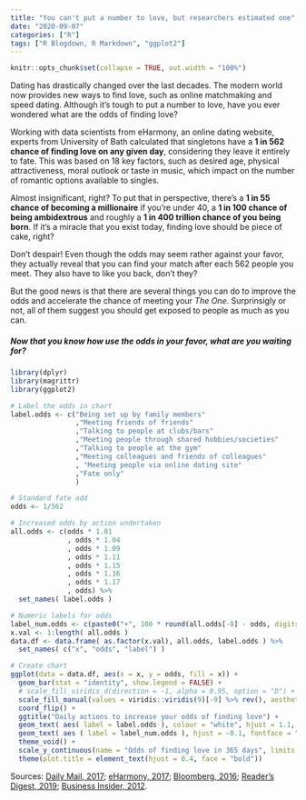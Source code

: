 ```yaml
---
title: "You can't put a number to love, but researchers estimated one"
date: "2020-09-07"
categories: ["R"]
tags: ["R Blogdown, R Markdown", "ggplot2"]
---
```


```r
knitr::opts_chunk$set(collapse = TRUE, out.width = "100%")
```

Dating has drastically changed over the last decades. The modern world now provides new ways to find love, such as online matchmaking and speed dating. Although it's tough to put a number to love, have you ever wondered what are the odds of finding love?

Working with data scientists from eHarmony, an online dating website, experts from University of Bath  calculated that singletons have a **1 in 562 chance of finding love on any given day**, considering they leave it entirely to fate. This was based on 18 key factors, such as desired age, physical attractiveness, moral outlook or taste in music, which impact on the number of romantic options available to singles. 

Almost insignificant, right? To put that in perspective, there's a **1 in 55 chance of becoming a millionaire** if you're under 40, a **1 in 100 chance of being ambidextrous** and roughly a **1 in 400 trillion chance of you being born**. If it's a miracle that you exist today, finding love should be piece of cake, right?

Don't despair! Even though the odds may seem rather against your favor, they actually reveal that you can find your match after each 562 people you meet. They also have to like you back, don't they?

But the good news is that there are several things you can do to improve the odds and accelerate the chance of meeting your _The One_. Surprinsigly or not, all of them suggest you should get exposed to people as much as you can. 

##### Now that you know how use the odds in your favor, what are you waiting for?

```r
library(dplyr)
library(magrittr)
library(ggplot2)

# Label the odds in chart
label.odds <- c("Being set up by family members"
                ,"Meeting friends of friends"
                ,"Talking to people at clubs/bars"
                ,"Meeting people through shared hobbies/societies"
                ,"Talking to people at the gym"
                ,"Meeting colleagues and friends of colleagues"
                , "Meeting people via online dating site"
                ,"Fate only"
                )

# Standard fate odd
odds <- 1/562

# Increased odds by action undertaken
all.odds <- c(odds * 1.01
              , odds * 1.04
              , odds * 1.09
              , odds * 1.11
              , odds * 1.15
              , odds * 1.16
              , odds * 1.17
              , odds) %>%
  set_names( label.odds )

# Numeric labels for odds
label_num.odds <- c(paste0("+", 100 * round(all.odds[-8] - odds, digits = 5)), round(100 * odds, digits = 2)) %>% paste0("%")
x.val <- 1:length( all.odds )
data.df <- data.frame( as.factor(x.val), all.odds, label.odds ) %>%
  set_names( c("x", "odds", "label") )

# Create chart
ggplot(data = data.df, aes(x = x, y = odds, fill = x)) + 
  geom_bar(stat = "identity", show.legend = FALSE) +
  # scale_fill_viridis_d(direction = -1, alpha = 0.95, option = "D") +
  scale_fill_manual(values = viridis::viridis(9)[-9] %>% rev(), aesthetics = "fill") + 
  coord_flip() +
  ggtitle("Daily actions to increase your odds of finding love") + 
  geom_text( aes( label = label.odds ), colour = "white", hjust = 1.1, fontface = "bold") + 
  geom_text( aes ( label = label_num.odds ), hjust = -0.1, fontface = "bold") +
  theme_void() +
  scale_y_continuous(name = "Odds of finding love in 365 days", limits = c(0, 0.0023)) +
  theme(plot.title = element_text(hjust = 0.4, face = "bold"))
```

Sources: [Daily Mail, 2017](https://www.dailymail.co.uk/sciencetech/article-4757816/Mathematicians-reveal-odds-finding-love.html); [eHarmony, 2017](https://www.eharmony.co.uk/dating-advice/dating/odds-of-love); [Bloomberg, 2016](https://www.bloomberg.com/features/2016-millionaire-odds/); [Reader's Digest, 2019](https://www.rd.com/list/facts-ambidextrous-people/); [Business Insider, 2012](https://www.businessinsider.com/infographic-the-odds-of-being-alive-2012-6).